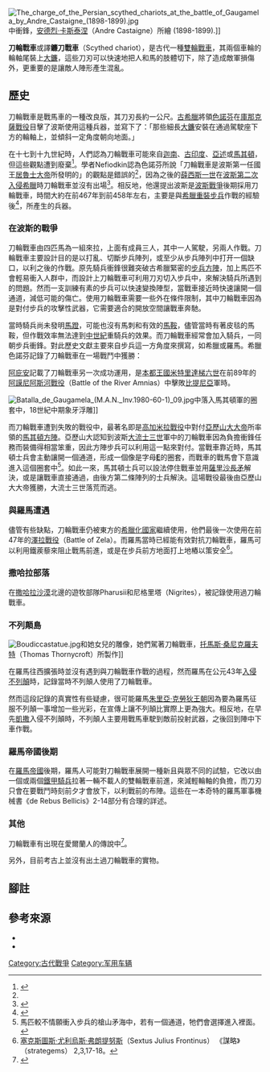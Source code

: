 [[Image:The_charge_of_the_Persian_scythed_chariots_at_the_battle_of_Gaugamela_by_Andre_Castaigne_(1898-1899).jpg|thumb]]中衝鋒，[[安德烈·卡斯泰涅|安德烈·卡斯泰涅]]（Andre Castaigne）所繪 (1898-1899).]]

'''刀輪戰車'''或譯'''鐮刀戰車'''（Scythed chariot），是古代一種[[雙輪戰車|雙輪戰車]]，其兩個車輪的輪軸尾裝上[[大鐮|大鐮]]，這些刀刃可以快速地把人和馬的肢體切下，除了造成敵軍損傷外，更重要的是讓敵人陣形產生混亂。

==歷史==
刀輪戰車是戰馬車的一種改良版，其刀刃長約一公尺。[[古希臘|古希臘]]將領[[色諾芬|色諾芬]]在[[庫那克薩戰役|庫那克薩戰役]]目擊了波斯使用這種兵器，並寫下了：「那些細長[[大鐮|大鐮]]安裝在通過駕駛座下方的輪軸上，並傾斜一定角度朝向地面。」

在十七到十九世紀時，人們認為刀輪戰車可能來自[[迦南|迦南]]、[[古印度|古印度]]、[[亞述|亞述]]或[[馬其頓王國|馬其頓]]，但這些觀點遭到廢棄<ref name="Nefiodkin 2004 369−371">{{harvnb|Nefiodkin|2004|pp=369−371}}</ref>。學者Nefiodkin認為色諾芬所說「刀輪戰車是波斯第一任國王[[居魯士大帝|居魯士大帝]]所發明的」的觀點是錯誤的<ref name="Nefiodkin 2004 369−371"/>，因為之後的[[薛西斯一世|薛西斯一世]]在[[波斯第二次入侵希臘|波斯第二次入侵希臘]]時刀輪戰車並沒有出場<ref>{{harvnb|Nefiodkin|2004|pp=373f.}}</ref>。相反地，他還提出波斯是[[波斯戰爭|波斯戰爭]]後期採用刀輪戰車，時間大約在前467年到前458年左右，主要是與[[希臘重裝步兵|希臘重裝步兵]]作戰的經驗後<ref>{{harvnb|Nefiodkin|2004|pp=371−378}}</ref>，所產生的兵器。

===在波斯的戰爭===
刀輪戰車由四匹馬為一組來拉，上面有成員三人，其中一人駕駛，另兩人作戰。刀輪戰車主要設計目的是以打亂、切斷步兵陣列，或至少从步兵陣列中打开一個缺口，以利之後的作戰。原先騎兵衝鋒很難突破古希臘緊密的[[古希臘步兵方陣|步兵方陣]]，加上馬匹不會輕易衝入人群中，而設計上刀輪戰車可利用刀刃切入步兵中，來解決騎兵所遇到的問題。然而一支訓練有素的步兵可以快速變換陣型，當戰車接近時快速讓開一個通道，減低可能的傷亡。使用刀輪戰車需要一些外在條件限制，其中刀輪戰車因為是對付步兵的攻擊性武器，它需要適合的開放空間讓戰車奔馳。

當時騎兵尚未發明[[馬蹬|馬蹬]]，可能也沒有馬刺和有效的[[馬鞍|馬鞍]]，儘管當時有著皮毯的馬鞍，但作戰效率無法達到[[中世紀|中世紀]]重騎兵的效果。而刀輪戰車經常會加入騎兵，一同朝步兵衝鋒。對此歷史文獻主要來自步兵這一方角度來撰寫，如希臘或羅馬。希臘色諾芬記錄了刀輪戰車在一場戰鬥中獲勝：

{{Cquote|（希臘）士兵們習慣在散漫狀態下收集他們的補給品，也沒有加以警備。有一次，當士兵們散在開闊的平原時，法那巴佐斯帶著兩輛刀輪戰車和四百名騎兵接近。希臘士兵看到敵軍接進，紛紛快跑並集中一起，組成七百人隊伍。而法那巴佐斯沒有浪費時間，他讓刀輪戰車在前，自己和騎兵在後，並下令衝鋒。戰車衝入希臘軍陣列，並切斷他們的緊密陣型，而騎兵很快砍倒一百多人。|色諾芬 《希腊史》 IV,1,17-19}}

[[阿庇安|阿庇安]]記載了刀輪戰車另一次成功運用，是[[本都王國|本都王國]][[米特里達梯六世|米特里達梯六世]]在前89年的[[阿謨尼阿斯河戰役|阿謨尼阿斯河戰役]]（Battle of the River Amnias）中擊敗[[比提尼亞|比提尼亞]]軍時。

[[File:Batalla_de_Gaugamela_(M.A.N._Inv.1980-60-1)_09.jpg|thumb]]中落入馬其頓軍的圈套中，18世紀中期象牙浮雕]]

而刀輪戰車遭到失敗的戰役中，最著名即是[[高加米拉戰役|高加米拉戰役]]中對付[[亞歷山大大帝|亞歷山大大帝]]所率領的[[馬其頓方陣|馬其頓方陣]]。亞歷山大認知到波斯[[大流士三世|大流士三世]]軍中的刀輪戰車因為負擔衝鋒任務而裝備得相當笨重，因此方陣步兵可以利用這一點來對付。當戰車靠近時，馬其頓士兵會主動讓開一個通道，形成一個像是字母'''[[E|E]]'''的圈套，而戰車的戰馬會下意識進入這個圈套中<ref>馬匹較不情願衝入步兵的槍山矛海中，若有一個通道，牠們會選擇進入裡面。</ref>。如此一來，馬其頓士兵可以設法停住戰車並用[[薩里沙長矛|薩里沙長矛]]解決，或是讓戰車直接通過，由後方第二條陣列的士兵解決。這場戰役最後由亞歷山大大帝獲勝，大流士三世落荒而逃。

===與羅馬遭遇===
儘管有些缺點，刀輪戰車仍被東方的[[希臘化國家|希臘化國家]]繼續使用，他們最後一次使用在前47年的[[澤拉戰役|澤拉戰役]]（Battle of Zela）。而羅馬當時已經能有效對抗刀輪戰車，羅馬可以利用鐵蒺藜來阻止戰馬前進，或是在步兵前方地面打上地樁以策安全<ref>[[塞克斯圖斯·尤利烏斯·弗朗提努斯|塞克斯圖斯·尤利烏斯·弗朗提努斯]]（Sextus Julius Frontinus） 《謀略》（strategems） 2,3,17-18。</ref>。

===撒哈拉部落 ===
在[[撒哈拉沙漠|撒哈拉沙漠]]北邊的遊牧部隊Pharusii和尼格里塔（Nigrites），被記錄使用過刀輪戰車。

{{Cquote|他們的戰車也安裝上刀鎌。|[[斯特拉波|斯特拉波]] 《地理學》 XVII.iii}}

=== 不列顛島 ===
[[Image:Boudiccastatue.jpg|thumb]]和她女兒的雕像，她們駕著刀輪戰車，[[托馬斯·桑尼克羅夫特|托馬斯·桑尼克羅夫特]]（Thomas Thornycroft）所製作]]

在羅馬往西擴張時並沒有遇到與刀輪戰車作戰的過程，然而羅馬在公元43年[[羅馬征服不列顛|入侵不列顛]]時，記錄當時不列顛人使用了刀輪戰車。

{{Cquote|他們不僅在馬背上作戰，還讓兩匹馬拉著一輛戰馬車，其戰車以高盧風格來武裝。他們稱這個戰馬車叫covinni，並且還在輪軸上安裝刀鎌。|[[龐波尼烏斯·梅拉|龐波尼烏斯·梅拉]]（Pomponius Mela） 3,52}}

然而這段記錄的真實性有些疑慮，很可能羅馬[[朱里亞·克勞狄王朝|朱里亞·克勞狄王朝]]因為要為羅馬征服不列顛一事增加一些光彩，在宣傳上讓不列顛比實際上更為強大。相反地，在早先[[凱撒|凱撒]]入侵不列顛時，不列顛人主要用戰馬車駛到敵前投射武器，之後回到陣中下車作戰。

=== 羅馬帝國後期 ===
在[[羅馬帝國|羅馬帝國]]後期，羅馬人可能對刀輪戰車展開一種新且與眾不同的試驗，它改以由一個或兩個[[鐵甲騎兵|鐵甲騎兵]]拉著一輛不載人的雙輪戰車前進，來減輕輪軸的負擔，而刀刃只會在要戰鬥時刻前夕才會放下，以利戰前的布陣。這些在一本奇特的羅馬軍事機械書《de Rebus Bellicis》2-14部分有合理的詳述。

=== 其他 ===
刀輪戰車有出現在愛爾蘭人的傳說中<ref>{{Cite web |url=http://vassun.vassar.edu/~sttaylor/Cooley/ScythedChariot.html |title=刀輪戰車 |accessdate=2010-07-13 |archive-date=2006-12-30 |archive-url=https://web.archive.org/web/20061230073637/http://vassun.vassar.edu/~sttaylor/Cooley/ScythedChariot.html |dead-url=no }}</ref>。

另外，目前考古上並沒有出土過刀輪戰車的實物。

==腳註==
{{reflist}}

== 參考來源 ==
*{{Citation 
 | last = Nefiodkin
 | first = Alexander K. 
 | title = On the Origin of the Scythed Chariots
 | journal = Historia: Zeitschrift für Alte Geschichte
 | volume = 53
 | issue = 3
 | year = 2004
 | pages = 369–378
}}
*{{Citation|last=Rivet|first=A.L.F.|year=1979|title=A note on scythed chariots|journal=Antiquity|publisher=University of York|location=York, UK|volume=53|pages=130–132|issn=0003 598X|url=http://antiquity.ac.uk/|accessdate=2010-07-13|archive-date=2009-10-02|archive-url=https://web.archive.org/web/20091002070828/http://antiquity.ac.uk/|dead-url=no}}

[[Category:古代戰爭|Category:古代戰爭]]
[[Category:军用车辆|Category:军用车辆]]